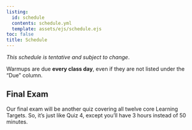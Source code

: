```yaml
---
listing: 
  id: schedule
  contents: schedule.yml
  template: assets/ejs/schedule.ejs
toc: false 
title: Schedule      
--- 
```


*This schedule is tentative and subject to change*.  

Warmups are due **every class day**, even if they are not listed under the "Due" column.                 

                        
:::{#schedule}                     
:::      
 
## Final Exam  
  
Our final exam will be another quiz covering all twelve core Learning Targets. So, it's just like Quiz 4, except you'll have 3 hours instead of 50 minutes.         
             